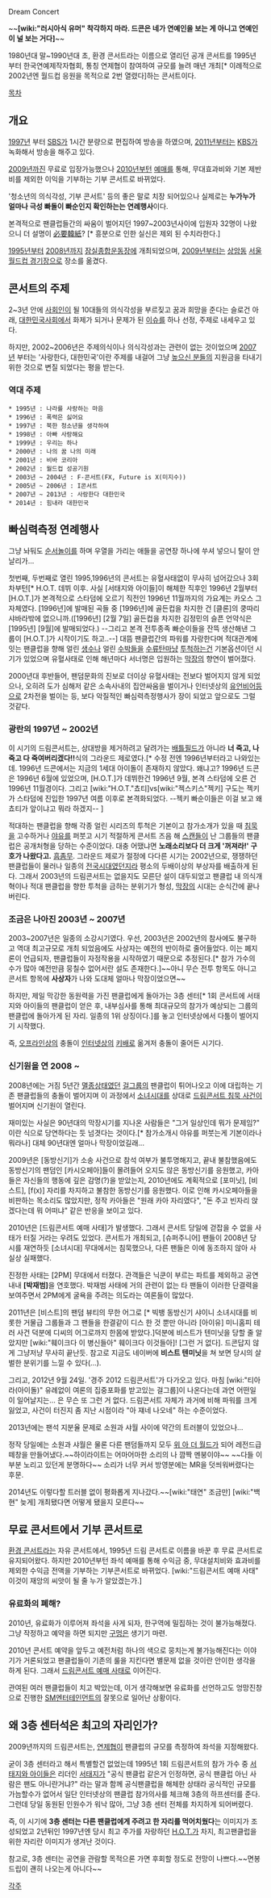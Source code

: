 Dream Concert

~~'''[wiki:"러시아식 유머" 착각하지 마라. 드콘은 네가 연예인을 보는 게 아니고 연예인이 널 보는 거다]'''~~

1980년대 말~1990년대 초, 환경 콘서트라는 이름으로 열리던 공개 콘서트를 1995년 부터 한국연예제작자협회, 통칭 연제협이 참여하여 규모를 늘려 매년 개최[* 이례적으로 2002년엔 월드컵 응원을 목적으로 2번 열렸다]하는 콘서트이다.

[[목차]]
== 개요 ==
[[1997년]] 부터 [[SBS]]가 1시간 분량으로 편집하여 방송을 하였으며, [[2011년]]부터는 [[KBS]]가 녹화해서 방송을 해주고 있다. 

[[2009년]]까진 무료로 입장가능했으나 [[2010년]]부턴 [[예매]]를 통해, 무대효과비와 기본 제반비를 제외한 이익을 기부하는 기부 콘서트로 바뀌었다.

'청소년의 의식각성, 기부 콘서트' 등의 좋은 말로 치장 되어있으나 실제로는 '''누가누가 얼마나 극성 빠돌이 빠순인지 확인하는는 연례행사'''이다. 

본격적으로 팬클럽들간의 싸움이 벌어지던 1997~2003년사이에 입원자 32명이 나왔으니 더 설명이 [[必要韓紙]]? [* 흥분으로 인한 실신은 제외 된 수치라한다.] 

[[1995년]]부터 [[2008년]]까지 [[잠실종합운동장]]에 개최되었으며, [[2009년]]부터는 [[상암동]] [[서울 월드컵 경기장]]으로 장소를 옮겼다.

== 콘서트의 주제 ==
2~3년 안에 [[사회인]]이 될 10대들의 의식각성을 부르짖고 꿈과 희망을 준다는 슬로건 아래, [[대한민국]]사회에서 화제가 되거나 문제가 된 [[이슈]]를 하나 선정, 주제로 내세우고 있다.

하지만, 2002~2006년은 주제의식이나 의식각성과는 관련이 없는 것이었으며 [[2007년]] 부터는 '사랑한다, 대한민국'이란 주제를 내걸어 그냥 [[높으신 분들]]의 지원금을 타내기 위한 것으로 변질 되었다는 평을 받는다. 

=== 역대 주제 ===
 * 1995년 : 나라를 사랑하는 마음
 * 1996년 : 폭력은 싫어요
 * 1997년 : 북한 청소년을 생각하여 
 * 1998년 : 아빠 사랑해요 
 * 1999년 : 우리는 하나
 * 2000년 : 나의 꿈 나의 미래
 * 2001년 : 비바 코리아
 * 2002년 : 월드컵 성공기원
 * 2003년 ~ 2004년 : F-콘서트(FX, Future is X(미지수))
 * 2005년 ~ 2006년 : I콘서트
 * 2007년 ~ 2013년 : 사랑한다 대한민국
 * 2014년 : 힘내라 대한민국
== 빠심력측정 연례행사 ==
그냥 놔둬도 [[순서놀이]]를 하며 우열을 가리는 애들을 공연장 하나에 쑤셔 넣으니 탈이 안날리가...

첫번째, 두번째로 열린 1995,1996년의 콘서트는 유혈사태없이 무사히 넘어갔으나 3회차부턴[* H.O.T. 데뷔 이후. 사실 [서태지와 아이들]이 해체한 직후인 1996년 2월부터 [H.O.T.]가 본격적으로 스타덤에 오르기 직전인 1996년 11월까지의 가요계는 카오스 그 자체였다. [1996년]에 발매된 곡들 중 [1996년]에 골든컵을 차지한 건 [클론]의 쿵따리 샤바라밖에 없으니까.([1996년] [2월 7일] 골든컵을 차지한 김정민의 슬픈 언약식은 [1995년] [9월]에 발매되었다.) --그리고 본격 전투종족 빠순이들을 잔뜩 생산해낸 그룹이 [H.O.T.]가 시작이기도 하고..--] 대뜸 팬클럽간의 파워를 자랑한다며 적대관계에 잇는 팬클럽을 향해 얼린 [[생수]]나 얼린 [[수박]]들을 [[수류탄]]마냥 [[투척]]하는건 기본옵션이던 시기가 있었으며 유혈사태로 인해 해년마다 서너명은 입원하는 [[막장]]의 향연이 벌어졌다.

2000년대 후반들어, 팬덤문화의 진보로 더이상 유혈사태는 전보다 벌어지지 않게 되었으나, 오히려 도가 심해저 같은 소속사내의 집안싸움을 벌이거나 인터넷상의 [[유언비어]]등으로 2차전을 벌이는 등, 보다 악질적인 빠심력측정행사가 장이 되었고 앞으로도 그럴 것같다. 

=== 광란의 1997년 ~ 2002년 ===
이 시기의 드림콘서트는, 상대방을 제거하려고 달려가는 [[배틀필드]]가 아니라 '''너 죽고, 나죽고 다 죽여버리겠다!!'''식의 그라운드 제로였다.[* 수정 전엔 1996년부터라고 나와있는데. 1996년 드콘에서는 지금의 1세대 아이돌이 존재하지 않았다. 왜냐고? 1996년 드콘은 1996년 6월에 있었으며, [H.O.T.]가 데뷔한건 1996년 9월, 본격 스타덤에 오른 건 1996년 11월경이다. 그리고 [wiki:"H.O.T."쵸티]vs[wiki:"젝스키스"젝키] 구도는 젝키가 스타덤에 진입한 1997년 여름 이후로 본격화되었다. --젝키 빠순이들은 이걸 보고 왜 쵸티가 앞이냐고 뭐라 하겠지-- ]

적대하는 팬클럽을 향해 각종 얼린 시리즈의 투척은 기본이고 참가소개가 있을 때 [[침묵]]을 고수하거나 [[야유]]를 퍼붓고 시기 적절하게 콘서트 즈음 해 [[스캔들]]이 난 그룹들의 팬클럽은 공개처형을 당하는 수준이었다. 대충 어땠냐면 '''노래소리보다 더 크게 '꺼져라!' 구호가 나왔다고.''' [[흠좀무]].
그라운드 제로가 절정에 다다른 시기는 2002년으로, 쟁쟁하던 팬클럽들이 물러나 일종의 [[전국시대]]였던지라 평소의 두배이상의 부상자를 배출하게 된다. 그래서 2003년의 드림콘서트는 없을지도 모른단 설이 대두되었고 팬클럽 내 의식개혁이나 적대 팬클럽을 향한 투척을 금하는 분위기가 형성, [[막장]]의 시대는 순식간에 끝나버린다. 

=== 조금은 나아진 2003년 ~ 2007년 ===
2003~2007년은 일종의 소강시기였다.
우선, 2003년은 2002년의 참사에도 불구하고 역대 최고규모로 개최 되었음에도 사상자는 예전의 반이하로 줄어들었다. 이는 폐지론이 언급되자, 팬클럽들이 자정작용을 시작하였기 때문으로 추정된다.[* 참가 가수의 수가 많아 예전만큼 뭉칠수 없어서란 설도 존재한다.]~~아니 무슨 전투 항목도 아니고 콘서트 항목에 '''사상자'''가 나와 도대체 얼마나 막장이었으면~~

하지만, 제일 막강한 동원력을 가진 팬클럽에게 돌아가는 3층 센터[* 1회 콘서트에 서태지와 아이들의 팬클럽이 얻은 후, 내부심사를 통해 최대규모의 참가가 예상되는 그룹의 팬클럽에 돌아가게 된 자리. 일종의 1위 상징이다.]를 놓고 인터넷상에서 다툼이 벌어지기 시작했다.

즉, [[오프라인]]상의 충돌이 [[인터넷]]상의 [[키배]]로 옮겨저 충돌이 줄어든 시기다.

=== 신기원을 연 2008 ~ ===
2008년에는 거짐 5년간 [[멸종]]상태였던 [[걸그룹]]의 팬클럽이 튀어나오고 이에 대립하는 기존 팬클럽들의 충돌이 벌어지며 이 과정에서 [[소녀시대]]를 상대로 [[드림콘서트 침묵 사건]]이 벌어지며 신기원이 열린다.

재미있는 사실은 90년대의 막장시기를 지나온 사람들은 "그거 일상인데 뭐가 문제임?" 이란 식으로 당연하다는 듯 넘겻다는 것이다.[* 참가소개시 야유를 퍼붓는게 기본이라나 뭐라나] 대체 90년대엔 얼마나 막장이었길래...

2009년은 [동방신기]가 소송 사건으로 참석 여부가 불투명해지고, 끝내 불참했음에도 동방신기의 팬덤인 [카시오페아]들이 몰려들어 오지도 않은 동방신기를 응원했고, 카아들은 자신들의 행동에 깊은 감명(?)을 받았는지, 2010년에도 계획적으로 [포미닛], [비스트], [f(x)] 자리를 차지하고 불참한 동방신기를 응원했다. 
이로 인해 카시오페아들을 비판하는 목소리도 많았지만, 정작 카아들은 "원래 카아 자리였다", "돈 주고 빈자리 앉겠다는데 뭐 어떠냐" 같은 반응을 보이고 있다.

2010년은 [드림콘서트 예매 사태]가 발생했다. 그래서 콘서트 당일에 걷잡을 수 없을 사태가 터질 거라는 우려도 있었다. 콘서트가 개최되고, [슈퍼주니어] 팬들이 2008년 당시를 재연하듯 [소녀시대] 무대에서는 침묵했으나, 다른 팬들은 이에 동조하지 않아 사실상 실패했다.

{{{#!html
<object classid='clsid:d27cdb6e-ae6d-11cf-96b8-444553540000' codebase='http://download.macromedia.com/pub/shockwave/cabs/flash/swflash.cab#version=9,0,0,0'  id='NFPlayer34418' width='500' height='408'><param name='movie' value='http://serviceapi.nmv.naver.com/flash/NFPlayer.swf?vid=F78DEBA21494EBB59F921AB575D276BEF723&outKey=V123ff034557bcf0cf3b5693fc12a4e395eb38e53394a2fe511fa693fc12a4e395eb3' /><param name='wmode' value='transparent' /><param name='allowScriptAccess' value='always' /><param name='allowFullScreen' value='true' /><embed src='http://serviceapi.nmv.naver.com/flash/NFPlayer.swf?vid=F78DEBA21494EBB59F921AB575D276BEF723&outKey=V123ff034557bcf0cf3b5693fc12a4e395eb38e53394a2fe511fa693fc12a4e395eb3' wmode='transparent' width='500' height='408' allowScriptAccess='always' name='NFPlayer34418' id='NFPlayer34418' allowFullScreen='true' type='application/x-shockwave-flash' /></object>}}}

진정한 사태는 [2PM] 무대에서 터졌다. 관객들은 닉쿤이 부르는 파트를 제외하고 공연 내내 '''[박재범]'''을 연호했다. 박재범 사태에 거의 관련이 없는 타 팬들이 이러한 단결력을 보여주면서 2PM에게 굴욕을 주려는 의도라는 여론들이 많았다. 

2011년은 [비스트]의 팬덤 뷰티의 무한 어그로 [* 빅뱅 동방신기 샤이니 소녀시대를 비롯한 거물급 그룹들과 그 팬들을 한결같이 디스 한 것 뿐만 아니라 [아이유] 미니홈피 테러 사건 덕분에 디씨의 어그로까지 한몸에 받았다.]덕분에 비스트가 텐미닛을 당할 줄 알았지만 [wiki:"훼이크다 이 병신들아" 훼이크다 이것들아]! [그런 거 없다]. 드콘답지 않게 그냥저냥 무사히 끝난듯. 참고로 지금도 네이버에 '''비스트 텐미닛'''을 쳐 보면 당시의 살벌한 분위기를 느낄 수 있다(...).

그리고, 2012년 9월 24일. '경주 2012 드림콘서트'가 다가오고 있다. 마침 [wiki:"티아라(아이돌)" 유례없이 여론의 집중포화를 받고있는 걸그룹]이 나온다는데 과연 어떤일이 일어날지는... 은 무슨 또 그런 거 없다. 드림콘서트 자체가 과거에 비해 파워를 크게 잃었고, 사건이 터진지 좀 지난 시점이라 "아 쟤네 나오네" 하는 수준이었다. 

2013년에는 팬석 지분율 문제로 소원과 샤월 사이에 약간의 트러블이 있었으나...

{{{#!html
<iframe width="560" height="315" src="//www.youtube.com/embed/nEdwFtnquj0" frameborder="0" allowfullscreen></iframe>
}}}

정작 당일에는 소원과 샤월은 물론 다른 팬덤들까지 모두 [[위 아 더 월드]]가 되어 레전드급 떼창을 만들어냈다.~~하이라이트는 어마어마한 소리의 나 깜짝 멘붕이야~~ ~~다들 이 부분 노리고 있던게 분명하다~~ 소리가 너무 커서 방영분에는 MR을 덧씌워버렸다는 후문.

2014년도 이렇다할 트러블 없이 평화롭게 지나갔다.~~[wiki:"태연" 조금만] [wiki:"백현" 늦게] 개최됐다면 어떻게 됐을지 모른다~~
== 무료 콘서트에서 기부 콘서트로 ==
[[환경 콘서트]]라는 자유 콘서트에서, 1995년 드림 콘서트로 이름을 바꾼 후 무료 콘서트로 유지되어왔다. 하지만 2010년부턴 좌석 예매를 통해 수익금 중, 무대설치비와 효과비를 제외한 수익금 전액을 기부하는 기부콘서트로 바뀌었다. [wiki:"드림콘서트 예매 사태" 이것이 재앙의 씨앗이 될 줄 누가 알았겠는가.]

=== 유료화의 폐해? ===
2010년, 유료화가 이루어져 좌석을 사게 되자, 한구역에 밀집하는 것이 불가능해졌다. 그냥 작정하고 예약을 하면 되지만 [[구멍]]은 생기기 마련.

2010년 콘서트 예약을 앞두고 예전처럼 하나의 색으로 뭉치는게 불가능해진다는 이야기가 거론되었고 팬클럽들이 기존의 룰을 지킨다면 별문제 없을 것이란 안이한 생각을 하게 된다. 그래서 [[드림콘서트 예매 사태]]로 이어진다. 

관여된 여러 팬클럽들이 치고 박았는데, 이거 생각해보면 유료화를 선언하고도 엉망진창으로 진행한 [[SM엔터테인먼트]]의 잘못으로 일어난 상황이다.

== 왜 3층 센터석은 최고의 자리인가? ==
2009년까지의 드림콘서트는, [[연제협]]이 팬클럽의 규모를 측정하여 좌석을 지정해왔다.

굳이 3층 센터라고 해서 특별할건 없었는데 1995년 1회 드림콘서트의 참가 가수 중 [[서태지와 아이들]]은 리더인 [[서태지]]가 "공식 팬클럽 같은거 인정하면, 공식 팬클럽 아닌 사람은 팬도 아니란거냐?" 라는 말과 함께 공식팬클럽을 해체한 상태라 공식적인 규모를 가늠할수가 없어서 일단 인터넷상의 팬클럽 참가의사를 체크해 3층의 하프센터를 준다. 그런데 당일 동원된 인원수가 워낙 많아, 그냥 3층 센터 전체를 차지하게 되어버렸다.

즉, 이 시기에 '''3층 센터는 다른 팬클럽에게 주려고 한 자리를 먹어치웠다'''는 이미지가 조성되었고 2년뒤인 1997년엔 당시 최고 주가를 자랑하던 [[H.O.T.]]가 차지, 최고팬클럽을 위한 자리란 이미지가 생겨난 것이다. 

참고로, 3층 센터는 공연을 관람할 목적으론 가면 후회할 정도로 전망이 나쁘다.~~면봉드립이 괜히 나오는게 아니다~~


[[각주]]
